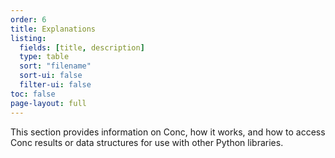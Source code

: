 ```yaml
---
order: 6
title: Explanations
listing:
  fields: [title, description]
  type: table
  sort: "filename"
  sort-ui: false
  filter-ui: false
toc: false
page-layout: full
---
```


This section provides information on Conc, how it works, and how to access Conc results or data structures for use with other Python libraries.